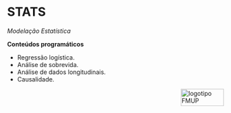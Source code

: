 # STATS {#stats}

*Modelação Estatística*

**Conteúdos programáticos**

- Regressão logística.
- Análise de sobrevida.
- Análise de dados longitudinais.
- Causalidade.

<img src="images/logoFMUP.png" alt="logotipo FMUP" style="width:100px;height:40px;" align="right">